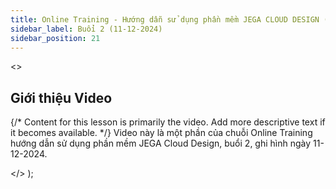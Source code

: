 ```yaml
---
title: Online Training - Hướng dẫn sử dụng phần mềm JEGA CLOUD DESIGN (Buổi 2 - 11-12-2024)
sidebar_label: Buổi 2 (11-12-2024)
sidebar_position: 21
---
```



  <>
    <h2>Giới thiệu Video</h2>
    <p>
      {/* Content for this lesson is primarily the video. Add more descriptive text if it becomes available. */}
      Video này là một phần của chuỗi Online Training hướng dẫn sử dụng phần mềm JEGA Cloud Design, buổi 2, ghi hình ngày 11-12-2024.
    </p>
  </>
);


<VideoWithTimestamps
  youtubeId="C4G9-Le2Gc0"
  videoPlayerTitle="Online Training - Hướng dẫn sử dụng phần mềm JEGA CLOUD DESIGN (Buổi 2 - 11-12-2024)"
  introContent={introContentOtJcd21}
  timestamps={timestampsDataOtJcd21}
/>
